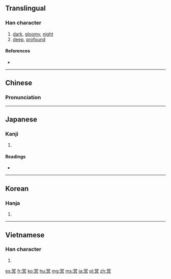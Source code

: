 ==Translingual==

===Han character===
{{Han char|rn=14|rad=冖|as=08|sn=10|four=3780<sub>0</sub>|canj=月日卜金 (BAYC)|ids=⿳[[冖]][[日]][[六]]}}

# [[dark]], [[gloomy]], [[night]]
# [[deep]], [[profound]]

====References====
* {{Han ref|kx=0130.280|dkj=01588|dj=0293.080|hdz=10304.100|uh=51A5|ud=20901|bh=ADDF|bd=44511}}

----

==Chinese==
{{zh-forms}}

===Pronunciation===
{{zh-pron
|m=míng
|c=ming4,ming5
|mn=mê/mî
|mc=y
|oc=y
|ma=
|cat=a
}}

----

==Japanese==

===Kanji===
{{ja-kanji|grade=|rs=冖08}}

# {{defn|lang=ja|sort=冖08}}

====Readings====
* {{ja-readings|on=[[めい]] (mei)|kun=[[くらい]] (kurai)}}

----

==Korean==

===Hanja===
{{ko-hanja|hangeul=명|rv=myeong|mr=myŏng}}

# {{defn|lang=ko|sort=冖08}}

----

==Vietnamese==

===Han character===
{{vi-readings|rs=冖08| hanviet = [[minh]], [[mênh]], [[mưng]]}}

# {{defn|lang=vi|sort=冖08}}

[[es:冥]]
[[fr:冥]]
[[ko:冥]]
[[hu:冥]]
[[mg:冥]]
[[ms:冥]]
[[ja:冥]]
[[pl:冥]]
[[zh:冥]]